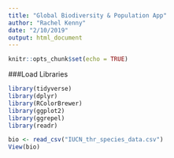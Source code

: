 ```yaml
---
title: "Global Biodiversity & Population App"
author: "Rachel Kenny"
date: "2/10/2019"
output: html_document
---
```


```r
knitr::opts_chunk$set(echo = TRUE)
```

###Load Libraries
```r

library(tidyverse)
library(dplyr)
library(RColorBrewer)
library(ggplot2)
library(ggrepel)
library(readr)

bio <- read_csv("IUCN_thr_species_data.csv")
View(bio)

```


```r



```


